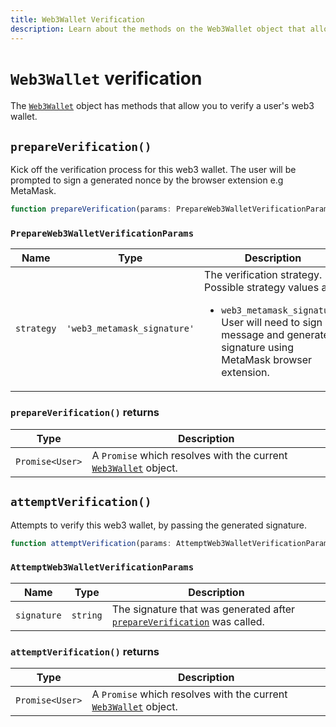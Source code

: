 ```yaml
---
title: Web3Wallet Verification
description: Learn about the methods on the Web3Wallet object that allow you to verify a user's web3 wallet.
---
```


# `Web3Wallet` verification

The [`Web3Wallet`][web3-ref] object has methods that allow you to verify a user's web3 wallet.

## `prepareVerification()`

Kick off the verification process for this web3 wallet. The user will be prompted to sign a generated nonce by the browser extension e.g MetaMask.

```typescript
function prepareVerification(params: PrepareWeb3WalletVerificationParams): Promise<Web3Wallet>
```

### `PrepareWeb3WalletVerificationParams`

| Name | Type | Description |
| - | - | - |
| `strategy` | `'web3_metamask_signature'` | The verification strategy.<br />Possible strategy values are:<br /><ul><li>`web3_metamask_signature`: User will need to sign a message and generate a signature using MetaMask browser extension.</li></ul> |

### `prepareVerification()` returns

| Type | Description |
| - | - |
| <code>Promise\<User></code> | A `Promise` which resolves with the current [`Web3Wallet`][web3-ref] object. |

## `attemptVerification()`

Attempts to verify this web3 wallet, by passing the generated signature.

```typescript
function attemptVerification(params: AttemptWeb3WalletVerificationParams): Promise<Web3Wallet>
```

### `AttemptWeb3WalletVerificationParams`

| Name | Type | Description |
| - | - | - |
| `signature` | `string` | The signature that was generated after [`prepareVerification`](#prepare-verification) was called. |

### `attemptVerification()` returns

| Type | Description |
| - | - |
| <code>Promise\<User></code> | A `Promise` which resolves with the current [`Web3Wallet`][web3-ref] object. |

[web3-ref]: /docs/references/javascript/web3-wallet/web3-wallet

